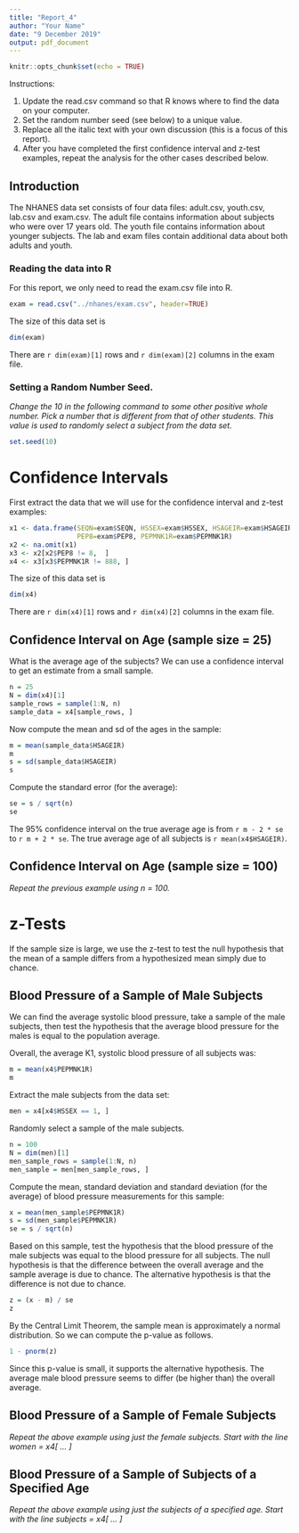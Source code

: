 ```yaml
---
title: "Report_4"
author: "Your Name"
date: "9 December 2019"
output: pdf_document
---
```


```r
knitr::opts_chunk$set(echo = TRUE)
```

Instructions:  

1. Update the read.csv command so that R knows where to find the data on your computer. 
2. Set the random number seed (see below) to a unique value.
3. Replace all the italic text with your own discussion (this is a focus of this report).
4. After you have completed the first confidence interval and z-test examples, repeat the analysis for the other cases described below.


## Introduction
The NHANES data set consists of four data files:  adult.csv, youth.csv, lab.csv and 
exam.csv.  The adult file contains information about subjects who were over 17 years
old.  The youth file contains information about younger subjects.  The lab and exam
files contain additional data about both adults and youth.


### Reading the data into R
For this report, we only need to read the exam.csv file into R.
```r
exam = read.csv("../nhanes/exam.csv", header=TRUE)
```

The size of this data set is
```r
dim(exam)
```

There are `r dim(exam)[1]` rows and `r dim(exam)[2]` columns in the exam file.

### Setting a Random Number Seed.

_Change the 10 in the following command to some other positive whole number.  Pick a number that is different from that of other students.  This value is used to randomly select a subject from the data set._
```r
set.seed(10)
```

\newpage
# Confidence Intervals

First extract the data that we will use for the confidence interval and z-test
examples:
```r
x1 <- data.frame(SEQN=exam$SEQN, HSSEX=exam$HSSEX, HSAGEIR=exam$HSAGEIR,  
                 PEP8=exam$PEP8, PEPMNK1R=exam$PEPMNK1R)
x2 <- na.omit(x1)
x3 <- x2[x2$PEP8 != 8,  ]
x4 <- x3[x3$PEPMNK1R != 888, ]
```

The size of this data set is
```r
dim(x4)
```

There are `r dim(x4)[1]` rows and `r dim(x4)[2]` columns in the exam file.

## Confidence Interval on Age (sample size = 25)

What is the average age of the subjects?  We can use a confidence interval 
to get an estimate from a small sample.

```r
n = 25
N = dim(x4)[1]
sample_rows = sample(1:N, n)
sample_data = x4[sample_rows, ]
```

Now compute the mean and sd of the ages in the sample:
```r
m = mean(sample_data$HSAGEIR)
m
s = sd(sample_data$HSAGEIR)
s
```

Compute the standard error (for the average):
```r
se = s / sqrt(n)
se
```

The 95% confidence interval on the true average age is 
from `r m - 2 * se` to `r m + 2 * se`.  The true average age of all subjects
is `r mean(x4$HSAGEIR)`.


\newpage

## Confidence Interval on Age (sample size = 100)

_Repeat the previous example using n = 100._

\newpage

# z-Tests

If the sample size is large, we use the z-test to test the null hypothesis
that the mean of a sample differs from a hypothesized mean simply due to 
chance.

## Blood Pressure of a Sample of Male Subjects

We can find the average systolic blood pressure, take a sample of the 
male subjects, then test the hypothesis that the average blood pressure
for the males is equal to the population average.


Overall, the average K1, systolic blood pressure of all subjects was:
```r
m = mean(x4$PEPMNK1R)
m
```

Extract the male subjects from the data set:
```r
men = x4[x4$HSSEX == 1, ]
```

Randomly select a sample of the male subjects.
```r
n = 100
N = dim(men)[1]
men_sample_rows = sample(1:N, n)
men_sample = men[men_sample_rows, ]
```

Compute the mean, standard deviation and standard deviation (for the average) 
of blood pressure measurements 
for this sample:
```r
x = mean(men_sample$PEPMNK1R)
s = sd(men_sample$PEPMNK1R)
se = s / sqrt(n)
```

Based on this sample, test the hypothesis that the blood pressure of 
the male subjects was equal to the blood pressure for all subjects.
The null hypothesis is that the difference between the overall average
and the sample average is due to chance.  The alternative hypothesis is 
that the difference is not due to chance.
```r
z = (x - m) / se
z
```

By the Central Limit Theorem, the sample mean is approximately a normal
distribution.  So we can compute the p-value as follows.
```r
1 - pnorm(z)
```
Since this p-value is small, it supports the alternative hypothesis.  The average male blood pressure seems to differ (be higher than) the overall average.

\newpage

## Blood Pressure of a Sample of Female Subjects

_Repeat the above example using just the female subjects.  Start with the line
women = x4[ ... ]_

\newpage

## Blood Pressure of a Sample of Subjects of a Specified Age

_Repeat the above example using just the subjects of a specified age.  Start with the line
subjects = x4[ ... ]_
